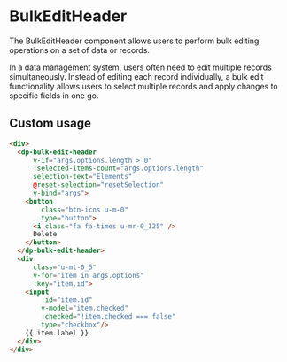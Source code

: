 
<Meta
    title="Components/BulkEditHeader"
    component={DpBulkEditHeader}
/>

# BulkEditHeader

The BulkEditHeader component allows users to perform bulk editing operations on a set of data or records.

In a data management system, users often need to edit multiple records simultaneously.
Instead of editing each record individually, a bulk edit functionality allows users to select multiple records
and apply changes to specific fields in one go.

## Custom usage

```html
<div>
  <dp-bulk-edit-header
      v-if="args.options.length > 0"
      :selected-items-count="args.options.length"
      selection-text="Elements"
      @reset-selection="resetSelection"
      v-bind="args">
    <button
        class="btn-icns u-m-0"
        type="button">
      <i class="fa fa-times u-mr-0_125" />
      Delete
    </button>
  </dp-bulk-edit-header>
  <div
      class="u-mt-0_5"
      v-for="item in args.options"
      :key="item.id">
    <input
        :id="item.id"
        v-model="item.checked"
        :checked="!item.checked === false"
        type="checkbox"/>
    {{ item.label }}
  </div>
</div>
```
